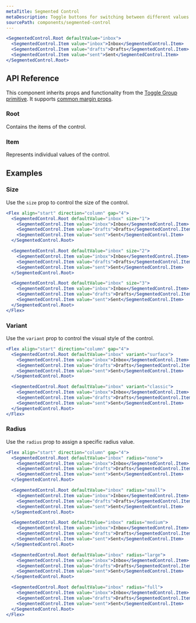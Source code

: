 ```yaml
---
metaTitle: Segmented Control
metaDescription: Toggle buttons for switching between different values or views.
sourcePath: components/segmented-control
---
```


```jsx live=true
<SegmentedControl.Root defaultValue="inbox">
  <SegmentedControl.Item value="inbox">Inbox</SegmentedControl.Item>
  <SegmentedControl.Item value="drafts">Drafts</SegmentedControl.Item>
  <SegmentedControl.Item value="sent">Sent</SegmentedControl.Item>
</SegmentedControl.Root>
```

## API Reference

This component inherits props and functionality from the [Toggle Group primitive](/primitives/docs/components/toggle-group). It supports [common margin props](/themes/docs/theme/layout#margin-props).

### Root

Contains the items of the control.

<ThemesPropsTable defs="segmentedControlRootPropDefs" />

### Item

Represents individual values of the control.

## Examples

### Size

Use the `size` prop to control the size of the control.

```jsx live="true"
<Flex align="start" direction="column" gap="4">
  <SegmentedControl.Root defaultValue="inbox" size="1">
    <SegmentedControl.Item value="inbox">Inbox</SegmentedControl.Item>
    <SegmentedControl.Item value="drafts">Drafts</SegmentedControl.Item>
    <SegmentedControl.Item value="sent">Sent</SegmentedControl.Item>
  </SegmentedControl.Root>

  <SegmentedControl.Root defaultValue="inbox" size="2">
    <SegmentedControl.Item value="inbox">Inbox</SegmentedControl.Item>
    <SegmentedControl.Item value="drafts">Drafts</SegmentedControl.Item>
    <SegmentedControl.Item value="sent">Sent</SegmentedControl.Item>
  </SegmentedControl.Root>

  <SegmentedControl.Root defaultValue="inbox" size="3">
    <SegmentedControl.Item value="inbox">Inbox</SegmentedControl.Item>
    <SegmentedControl.Item value="drafts">Drafts</SegmentedControl.Item>
    <SegmentedControl.Item value="sent">Sent</SegmentedControl.Item>
  </SegmentedControl.Root>
</Flex>
```

### Variant

Use the `variant` prop to control the visual style of the control.

```jsx live="true"
<Flex align="start" direction="column" gap="4">
  <SegmentedControl.Root defaultValue="inbox" variant="surface">
    <SegmentedControl.Item value="inbox">Inbox</SegmentedControl.Item>
    <SegmentedControl.Item value="drafts">Drafts</SegmentedControl.Item>
    <SegmentedControl.Item value="sent">Sent</SegmentedControl.Item>
  </SegmentedControl.Root>

  <SegmentedControl.Root defaultValue="inbox" variant="classic">
    <SegmentedControl.Item value="inbox">Inbox</SegmentedControl.Item>
    <SegmentedControl.Item value="drafts">Drafts</SegmentedControl.Item>
    <SegmentedControl.Item value="sent">Sent</SegmentedControl.Item>
  </SegmentedControl.Root>
</Flex>
```

### Radius

Use the `radius` prop to assign a specific radius value.

```jsx live="true"
<Flex align="start" direction="column" gap="4">
  <SegmentedControl.Root defaultValue="inbox" radius="none">
    <SegmentedControl.Item value="inbox">Inbox</SegmentedControl.Item>
    <SegmentedControl.Item value="drafts">Drafts</SegmentedControl.Item>
    <SegmentedControl.Item value="sent">Sent</SegmentedControl.Item>
  </SegmentedControl.Root>

  <SegmentedControl.Root defaultValue="inbox" radius="small">
    <SegmentedControl.Item value="inbox">Inbox</SegmentedControl.Item>
    <SegmentedControl.Item value="drafts">Drafts</SegmentedControl.Item>
    <SegmentedControl.Item value="sent">Sent</SegmentedControl.Item>
  </SegmentedControl.Root>

  <SegmentedControl.Root defaultValue="inbox" radius="medium">
    <SegmentedControl.Item value="inbox">Inbox</SegmentedControl.Item>
    <SegmentedControl.Item value="drafts">Drafts</SegmentedControl.Item>
    <SegmentedControl.Item value="sent">Sent</SegmentedControl.Item>
  </SegmentedControl.Root>

  <SegmentedControl.Root defaultValue="inbox" radius="large">
    <SegmentedControl.Item value="inbox">Inbox</SegmentedControl.Item>
    <SegmentedControl.Item value="drafts">Drafts</SegmentedControl.Item>
    <SegmentedControl.Item value="sent">Sent</SegmentedControl.Item>
  </SegmentedControl.Root>

  <SegmentedControl.Root defaultValue="inbox" radius="full">
    <SegmentedControl.Item value="inbox">Inbox</SegmentedControl.Item>
    <SegmentedControl.Item value="drafts">Drafts</SegmentedControl.Item>
    <SegmentedControl.Item value="sent">Sent</SegmentedControl.Item>
  </SegmentedControl.Root>
</Flex>
```

